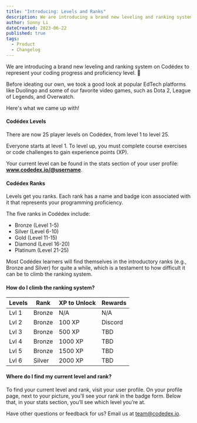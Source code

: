 ```yaml
---
title: "Introducing: Levels and Ranks"
description: We are introducing a brand new leveling and ranking system to represent your coding progress and proficiency level. 👾
author: Sonny Li
dateCreated: 2023-06-22
published: true
tags:
  - Product
  - Changelog
---
```


We are introducing a brand new leveling and ranking system on Codédex to represent your coding progress and proficiency level. 👾

Before ideating our own, we took a good look at popular EdTech platforms like Duolingo and some of our favorite video games, such as Dota 2, League of Legends, and Overwatch. 

Here's what we came up with!

#### Codédex Levels

There are now 25 player levels on Codédex, from level 1 to level 25. 

Everyone starts at level 1. To level up, you must complete course exercises or code challenges to gain experience points (XP).

Your current level can be found in the stats section of your user profile: **www.codedex.io/@username**.

#### Codédex Ranks

Levels get you ranks. Each rank has a name and badge icon associated with it that represents your programming proficiency.

The five ranks in Codédex include:

- Bronze (Level 1-5)
- Silver (Level 6-10)
- Gold (Level 11-15)
- Diamond (Level 16-20)
- Platinum (Level 21-25)

Most Codédex learners will find themselves in the introductory ranks (e.g., Bronze and Silver) for quite a while, which is a testament to how difficult it can be to climb the ranking system.

#### How do I climb the ranking system?

| Levels      |  Rank       | XP to Unlock | Rewards |
| ----------- | ----------- | ------------ | ------- |
| Lvl 1       | Bronze      | N/A          | N/A     |
| Lvl 2       | Bronze      | 100 XP       | Discord |
| Lvl 3       | Bronze      | 500 XP       | TBD     |
| Lvl 4       | Bronze      | 1000 XP      | TBD     |
| Lvl 5       | Bronze      | 1500 XP      | TBD     |
| Lvl 6       | Silver      | 2000 XP      | TBD     |

#### Where do I find my current level and rank?

To find your current level and rank, visit your user profile. On your profile page, next to your picture, you’ll see your rank in the badge form. Below that, in your stats section, you’ll see which level you’re at.

Have other questions or feedback for us? Email us at team@codedex.io.
